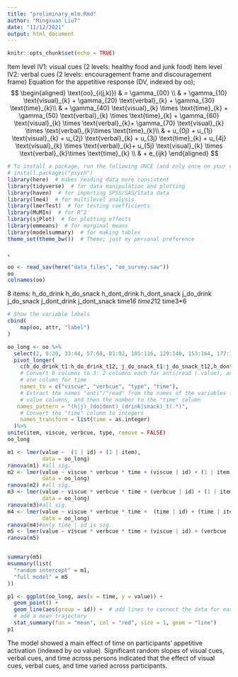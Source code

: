 ```yaml
---
title: "preliminary_mlm.Rmd"
author: "Mingxuan Liu7"
date: "11/12/2021"
output: html_document
---
```


```r
knitr::opts_chunk$set(echo = TRUE)
```

Item level IV1: visual cues (2 levels: healthy food and junk food)
Item level IV2: verbal cues (2 levels: encouragement frame and discouragement frame)
Equation for the appetitive response (DV, indexed by oo); 
$$
\begin{aligned}
  \text{oo}_{i(j,k)}) & = \gamma_{00} \\ 
                        & + \gamma_{10} \text{visual}_{k} + \gamma_{20} \text{verbal}_{k} + \gamma_{30} \text{time}_{k}\\
                        & + \gamma_{40} \text{visual}_{k} \times \text{time}_{k} + \gamma_{50} \text{verbal}_{k} \times \text{time}_{k} + \gamma_{60} \text{visual}_{k} \times \text{verbal}_{k}+ \gamma_{70} \text{visual}_{k} \times \text{verbal}_{k}\times \text{time}_{k}\\
                        & + u_{0j} + u_{1j} \text{visual}_{k} + u_{2j} \text{verbal}_{k} + u_{3j} \text{time}_{k} +  u_{4j} \text{visual}_{k} \times \text{verbal}_{k}+ u_{5j} \text{visual}_{k} \times \text{verbal}_{k}\times \text{time}_{k} \\
                        & + e_{ijk}
\end{aligned}
$$



```r
# To install a package, run the following ONCE (and only once on your computer)
# install.packages("psych")  
library(here)  # makes reading data more consistent
library(tidyverse)  # for data manipulation and plotting
library(haven)  # for importing SPSS/SAS/Stata data
library(lme4)  # for multilevel analysis
library(lmerTest)  # for testing coefficients
library(MuMIn)  # for R^2
library(sjPlot)  # for plotting effects
library(emmeans)  # for marginal means
library(modelsummary)  # for making tables
theme_set(theme_bw())  # Theme; just my personal preference
```

、

```r
oo <- read_sav(here("data_files", "oo_survey.sav"))
oo
colnames(oo)
```
8 items:
h_do_drink
h_do_snack
h_dont_drink
h_dont_snack
j_do_drink
j_do_snack
j_dont_drink
j_dont_snack
time1*6
time2*12
time3*6

```r
# Show the variable labels
cbind(
    map(oo, attr, "label")
)
```

```r

oo_long <- oo %>%
  select(2, 9:20, 33:44, 57:68, 81:92, 105:116, 129:140, 153:164, 177:188, 195:232)%>%
  pivot_longer(
    c(h_do_drink_t1:h_do_drink_t12, j_do_snack_t1:j_do_snack_t12,h_dont_snack_t1:h_dont_snack_t12,j_dont_drink_t1:j_dont_drink_t12, h_do_snack_t1:h_do_snack_t12, j_do_drink_t1:j_do_drink_t12, h_dont_drink_t1:h_dont_drink_t12, j_dont_snack_t1:j_dont_snack_t12),  # variables that are repeated measures
    # Convert 8 columns to 3: 2 columns each for anti/read (.value), and
    # one column for time
    names_to = c("viscue", "verbcue", "type", "time"),
    # Extract the names "anti"/"read" from the names of the variables for the
    # value columns, and then the number to the "time" column
   names_pattern = "(h|j)_(do|dont)_(drink|snack)_t(.*)",
    # Convert the "time" column to integers
    names_transform = list(time = as.integer)
  )%>%
unite(item, viscue, verbcue, type, remove = FALSE)
oo_long 
```

```r
m1 <- lmer(value ~  (1 | id) + (1 | item),
           data = oo_long)
ranova(m1) #all sig.
m2 <- lmer(value ~ viscue * verbcue * time + (viscue | id) + (1 | item),
           data = oo_long)
ranova(m2) #all sig.
m3 <- lmer(value ~ viscue * verbcue * time + (verbcue | id) + (1 | item),
           data = oo_long)
ranova(m3)#all sig.
m4 <- lmer(value ~ viscue * verbcue * time +  (time | id) + (time | item),
           data = oo_long)
ranova(m4)#only time | id is sig.
m5 <- lmer(value ~ viscue * verbcue * time + (viscue | id) + (verbcue | id) + (time | id) + (1 | item),   data = oo_long)
ranova(m5)


summary(m5)
msummary(list(
  "random intercept" = m1,
  "full model" = m5
))
```

```r
p1 <- ggplot(oo_long, aes(x = time, y = value)) + 
  geom_point() + 
  geom_line(aes(group = id)) +  # add lines to connect the data for each person
  # add a mean trajectory
  stat_summary(fun = "mean", col = "red", size = 1, geom = "line")
p1
```
The model showed a main effect of time on participants' appetitive activation (indexed by oo value). Significant random slopes of visual cues, verbal cues, and time across persons indicated that the effect of visual cues, verbal cues, and time varied across participants. 



